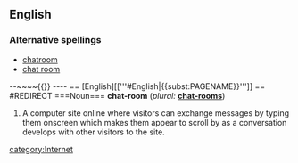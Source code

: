 ==English==

===Alternative spellings===
*[[chatroom]]
*[[chat room]]

<nowiki>--~~~~{{}}
----

== [English][['''#English|{{subst:PAGENAME}}''']] ==
</nowiki>#REDIRECT [[]]===Noun===
'''chat-room'''  (''plural:'' '''[[chat-rooms]]''')
# A computer site online where visitors can exchange messages by typing them onscreen which makes them appear to scroll by as a conversation develops with other visitors to the site.

[[category:Internet]]